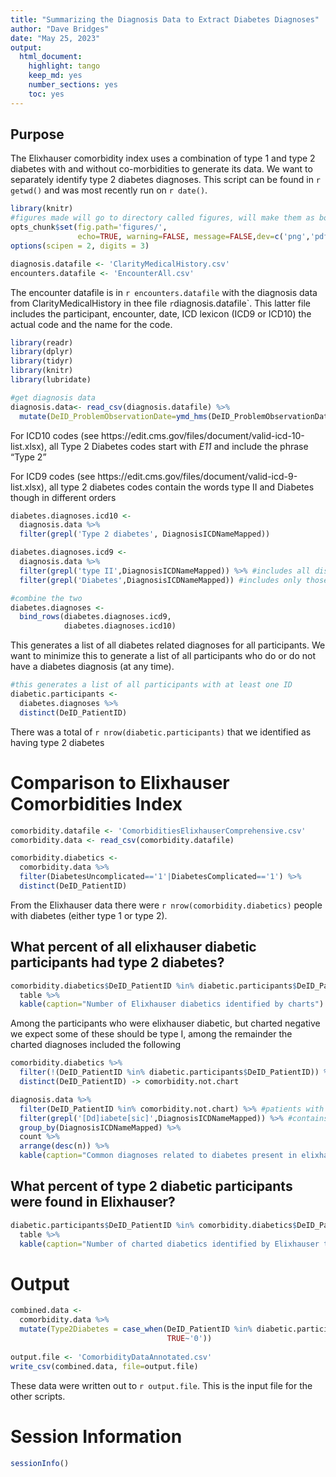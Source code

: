 ```yaml
---
title: "Summarizing the Diagnosis Data to Extract Diabetes Diagnoses"
author: "Dave Bridges"
date: "May 25, 2023"
output:
  html_document:
    highlight: tango
    keep_md: yes
    number_sections: yes
    toc: yes
---
```


## Purpose

The Elixhauser comorbidity index uses a combination of type 1 and type 2 diabetes with and without co-morbidities to generate its data.  We want to separately identify type 2 diabetes diagnoses. This script can be found in `r getwd()` and was most recently run on `r date()`.

```r
library(knitr)
#figures made will go to directory called figures, will make them as both png and pdf files 
opts_chunk$set(fig.path='figures/',
               echo=TRUE, warning=FALSE, message=FALSE,dev=c('png','pdf'))
options(scipen = 2, digits = 3)

diagnosis.datafile <- 'ClarityMedicalHistory.csv'
encounters.datafile <- 'EncounterAll.csv'
```

The encounter datafile is in `r encounters.datafile` with the diagnosis data from ClarityMedicalHistory in thee file `r `diagnosis.datafile`. This latter file includes the participant, encounter, date, ICD lexicon (ICD9 or ICD10) the actual code and the name for the code.

```r
library(readr)
library(dplyr)
library(tidyr)
library(knitr)
library(lubridate)

#get diagnosis data
diagnosis.data<- read_csv(diagnosis.datafile) %>%
  mutate(DeID_ProblemObservationDate=ymd_hms(DeID_ProblemObservationDate))
```

For ICD10 codes (see https://edit.cms.gov/files/document/valid-icd-10-list.xlsx), all Type 2 Diabetes codes start with *E11* and include the phrase "Type 2"

For ICD9 codes (see https://edit.cms.gov/files/document/valid-icd-9-list.xlsx), all type 2 diabetes codes contain the words type II and Diabetes though in different orders

```r
diabetes.diagnoses.icd10 <- 
  diagnosis.data %>%
  filter(grepl('Type 2 diabetes', DiagnosisICDNameMapped))

diabetes.diagnoses.icd9 <-
  diagnosis.data %>%
  filter(grepl('type II',DiagnosisICDNameMapped)) %>% #includes all diseases marked type II
  filter(grepl('Diabetes',DiagnosisICDNameMapped)) #includes only those that contain diabetes in the name

#combine the two
diabetes.diagnoses <-
  bind_rows(diabetes.diagnoses.icd9,
            diabetes.diagnoses.icd10)

```

This generates a list of all diabetes related diagnoses for all participants.  We want to minimize this to generate a list of all participants who do or do not have a diabetes diagnosis (at any time).

```r
#this generates a list of all participants with at least one ID
diabetic.participants <-
  diabetes.diagnoses %>%
  distinct(DeID_PatientID)  
```

There was a total of `r nrow(diabetic.participants)` that we identified as having type 2 diabetes

# Comparison to Elixhauser Comorbidities Index

```r
comorbidity.datafile <- 'ComorbiditiesElixhauserComprehensive.csv'
comorbidity.data <- read_csv(comorbidity.datafile)

comorbidity.diabetics <-
  comorbidity.data %>%
  filter(DiabetesUncomplicated=='1'|DiabetesComplicated=='1') %>%
  distinct(DeID_PatientID)
```

From the Elixhauser data there were `r nrow(comorbidity.diabetics)` people with diabetes (either type 1 or type 2).

## What percent of all elixhauser diabetic participants had type 2 diabetes?

```r
comorbidity.diabetics$DeID_PatientID %in% diabetic.participants$DeID_PatientID %>%
  table %>%
  kable(caption="Number of Elixhauser diabetics identified by charts")
```

Among the participants who were elixhauser diabetic, but charted negative we expect some of these should be type I, among the remainder the charted diagnoses included the following

```r
comorbidity.diabetics %>%
  filter(!(DeID_PatientID %in% diabetic.participants$DeID_PatientID)) %>%
  distinct(DeID_PatientID) -> comorbidity.not.chart

diagnosis.data %>%
  filter(DeID_PatientID %in% comorbidity.not.chart) %>% #patients with uncharted comorbidities, but do have diabetes according to elixhauser
  filter(grepl('[Dd]iabete[sic]',DiagnosisICDNameMapped)) %>% #contains the word diabetes or diabetic in either case
  group_by(DiagnosisICDNameMapped) %>%
  count %>%
  arrange(desc(n)) %>%
  kable(caption="Common diagnoses related to diabetes present in elixhauser tables, but not chart abstractions")
```


## What percent of type 2 diabetic participants were found in Elixhauser?

```r
diabetic.participants$DeID_PatientID %in% comorbidity.diabetics$DeID_PatientID  %>% 
  table %>%
  kable(caption="Number of charted diabetics identified by Elixhauser tables")
```

# Output

```r
combined.data <-
  comorbidity.data %>%
  mutate(Type2Diabetes = case_when(DeID_PatientID %in% diabetic.participants$DeID_PatientID ~ '1',
                                   TRUE~'0'))
  
output.file <- 'ComorbidityDataAnnotated.csv'
write_csv(combined.data, file=output.file)
```

These data were written out to `r output.file`. This is the input file for the other scripts.

# Session Information

```r
sessionInfo()
```
